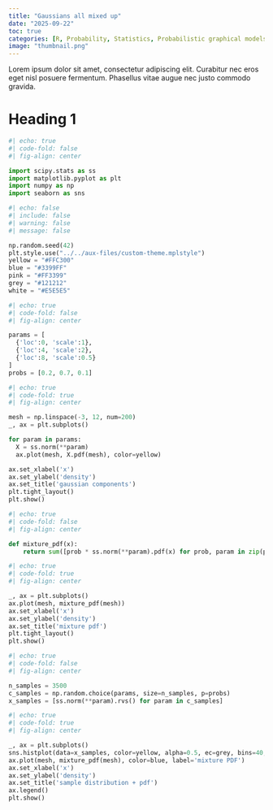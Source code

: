 ```yaml
---
title: "Gaussians all mixed up"
date: "2025-09-22"
toc: true
categories: [R, Probability, Statistics, Probabilistic graphical models, Mixture of gaussians]
image: "thumbnail.png"
---
```


Lorem ipsum dolor sit amet, consectetur adipiscing elit. Curabitur nec eros eget nisl posuere fermentum. Phasellus vitae augue nec justo commodo gravida.

# Heading 1

```python
#| echo: true
#| code-fold: false 
#| fig-align: center

import scipy.stats as ss
import matplotlib.pyplot as plt
import numpy as np
import seaborn as sns

```

```python
#| echo: false
#| include: false
#| warning: false
#| message: false

np.random.seed(42)
plt.style.use("../../aux-files/custom-theme.mplstyle")
yellow = "#FFC300"
blue = "#3399FF"
pink = "#FF3399"
grey = "#121212"
white = "#E5E5E5"

```

```python
#| echo: true
#| code-fold: false 
#| fig-align: center

params = [
  {'loc':0, 'scale':1},
  {'loc':4, 'scale':2},
  {'loc':8, 'scale':0.5}
]
probs = [0.2, 0.7, 0.1]

```

```python
#| echo: true
#| code-fold: true
#| fig-align: center

mesh = np.linspace(-3, 12, num=200)
_, ax = plt.subplots()

for param in params:
  X = ss.norm(**param)
  ax.plot(mesh, X.pdf(mesh), color=yellow)

ax.set_xlabel('x')
ax.set_ylabel('density')
ax.set_title('gaussian components')
plt.tight_layout()
plt.show()

```

```python
#| echo: true
#| code-fold: false 
#| fig-align: center

def mixture_pdf(x):  
    return sum([prob * ss.norm(**param).pdf(x) for prob, param in zip(probs, params)])

```

```python
#| echo: true
#| code-fold: true 
#| fig-align: center

_, ax = plt.subplots()
ax.plot(mesh, mixture_pdf(mesh))
ax.set_xlabel('x')
ax.set_ylabel('density')
ax.set_title('mixture pdf')
plt.tight_layout()
plt.show()

```

```python
#| echo: true
#| code-fold: false 
#| fig-align: center

n_samples = 3500
c_samples = np.random.choice(params, size=n_samples, p=probs)
x_samples = [ss.norm(**param).rvs() for param in c_samples]

```

```python
#| echo: true
#| code-fold: true 
#| fig-align: center

_, ax = plt.subplots()
sns.histplot(data=x_samples, color=yellow, alpha=0.5, ec=grey, bins=40, stat='density', label='samples')
ax.plot(mesh, mixture_pdf(mesh), color=blue, label='mixture PDF')
ax.set_xlabel('x')
ax.set_ylabel('density')
ax.set_title('sample distribution + pdf')
ax.legend()
plt.show()

```